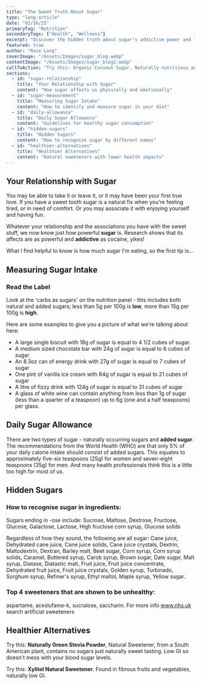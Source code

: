 ```yaml
---
title: "The Sweet Truth About Sugar"
type: "long-article"
date: "03/16/25"
primaryTag: "Nutrition"
secondaryTags: ["Health", "Wellness"]
excerpt: "Discover the hidden truth about sugar's addictive power and learn practical ways to identify, measure, and find healthier alternatives."
featured: true
author: "Rose Long"
coverImage: "/Assets/Images/sugar_blog.webp"
contentImage: "/Assets/Images/sugar_blog2.webp"
callToAction: "Try this: Organic Coconut Sugar. Naturally nutritious and low GI. There is a question about sustainability with this one - there are ones that are labelled 'sustainable', though be warned, labels are like the media, they don't always tell the truth!"
sections:
  - id: "sugar-relationship"
    title: "Your Relationship with Sugar"
    content: "How sugar affects us physically and emotionally"
  - id: "sugar-measurement"
    title: "Measuring Sugar Intake"
    content: "How to identify and measure sugar in your diet"
  - id: "daily-allowance"
    title: "Daily Sugar Allowance"
    content: "Guidelines for healthy sugar consumption"
  - id: "hidden-sugars"
    title: "Hidden Sugars"
    content: "How to recognize sugar by different names"
  - id: "healthier-alternatives"
    title: "Healthier Alternatives"
    content: "Natural sweeteners with lower health impacts"
---
```


## Your Relationship with Sugar

You may be able to take it or leave it, or it may have been your first true love. If you have a sweet tooth sugar is a natural fix when you're feeling tired, or in need of comfort. Or you may associate it with enjoying yourself and having fun.

Whatever your relationship and the associations you have with the sweet stuff, we now know just how powerful **sugar** is. Research shows that its affects are as powerful and **addictive** as cocaine, yikes!

What I find helpful to know is how much sugar I'm eating, so the first tip is...

## Measuring Sugar Intake

### Read the Label

Look at the 'carbs as sugars' on the nutrition panel - this includes both natural and added sugars; less than 5g per 100g is **low**, more than 15g per 100g is **high**.

Here are some examples to give you a picture of what we're talking about here:

- A large single biscuit with 18g of sugar is equal to 4 1/2 cubes of sugar.
- A medium sized chocolate bar with 24g of sugar is equal to 6 cubes of sugar
- An 8.3oz can of energy drink with 27g of sugar is equal to 7 cubes of sugar
- One pint of vanilla ice cream with 84g of sugar is equal to 21 cubes of sugar
- A litre of fizzy drink with 124g of sugar is equal to 31 cubes of sugar
- A glass of white wine can contain anything from less than 1g of sugar (less than a quarter of a teaspoon) up to 6g (one and a half teaspoons) per glass.

## Daily Sugar Allowance

There are two types of sugar - naturally occurring sugars and **added sugar**. The recommendations from the World Health (WHO) are that only 5% of your daily calorie intake should consist of added sugars. This equates to approximately five-six teaspoons (25g) for women and seven-eight teaspoons (35g) for men. And many health professionals think this is a little too high for most of us.

## Hidden Sugars

### How to recognise sugar in ingredients:

Sugars ending in -ose include: Sucrose, Maltose, Dextrose, Fructose, Glucose, Galactose, Lactose, High fructose corn syrup, Glucose solids

Regardless of how they sound, the following are all sugar: Cane juice, Dehydrated cane juice, Cane juice solids, Cane juice crystals, Dextrin, Maltodextrin, Dextran, Barley malt, Beet sugar, Corn syrup, Corn syrup solids, Caramel, Buttered syrup, Carob syrup, Brown sugar, Date sugar, Malt syrup, Diatase, Diatastic malt, Fruit juice, Fruit juice concentrate, Dehydrated fruit juice, Fruit juice crystals, Golden syrup, Turbinado, Sorghum syrup, Refiner's syrup, Ethyl maltol, Maple syrup, Yellow sugar.

### Top 4 sweeteners that are shown to be unhealthy:

aspartame, aceslufame-k, sucralose, saccharin. For more info www.nhs.uk search artificial sweeteners

## Healthier Alternatives

Try this: **Naturally Green Stevia Powder**, Natural Sweetener, from a South American plant, contains no sugars just naturally sweet tasting. Low GI so doesn't mess with your blood sugar levels.

Try this: **Xylitol Natural Sweetener**. Found in fibrous fruits and vegetables, naturally low GI.
